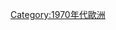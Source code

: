 {{portal|歐洲}}
{{Year by category
| m = 1
| c = 9
| d = 7
| y = 6
| cat = 歐洲
| sortkey = *
| in = 
| parent = 依年份劃分的20世紀歐洲
| subcat = 1976年各大洲
}}
{{Commons category|1976 in Europe}}

[[Category:1970年代歐洲|Category:1970年代歐洲]]